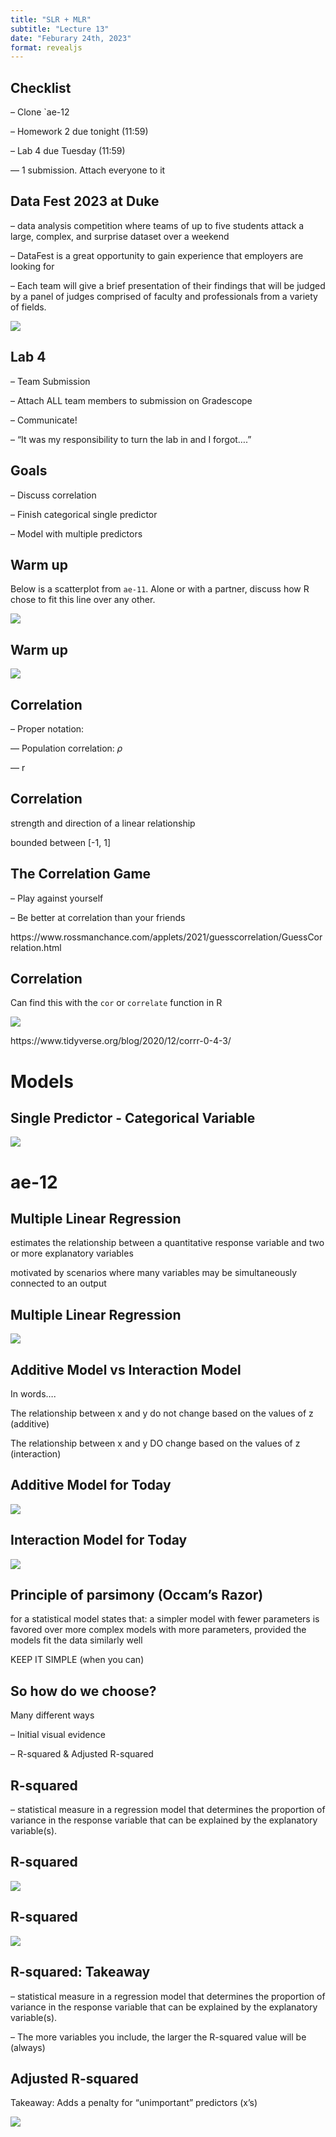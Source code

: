 ```yaml
---
title: "SLR + MLR"
subtitle: "Lecture 13"
date: "Feburary 24th, 2023"
format: revealjs
---
```


## Checklist

-- Clone `ae-12

-- Homework 2 due tonight (11:59)

-- Lab 4 due Tuesday (11:59)

--- 1 submission. Attach everyone to it

## Data Fest 2023 at Duke{.smaller} 

--  data analysis competition where teams of up to five students attack a large, complex, and surprise dataset over a weekend 

-- DataFest is a great opportunity to gain experience that employers are looking for

-- Each team will give a brief presentation of their findings that will be judged by a panel of judges comprised of faculty and professionals from a variety of fields. 

![](images/DataFestFlyer.png)

## Lab 4

-- Team Submission

-- Attach ALL team members to submission on Gradescope

-- Communicate!

-- "It was my responsibility to turn the lab in and I forgot...."

## Goals

-- Discuss correlation 

-- Finish categorical single predictor

-- Model with multiple predictors

## Warm up

Below is a scatterplot from `ae-11`. Alone or with a partner, discuss how R chose to fit this line over any other.

![](images/penguinplot.png)

## Warm up 

![](images/residspenguins.png)

## Correlation 

-- Proper notation: 

--- Population correlation: $\rho$

--- r 

## Correlation 

strength and direction of a linear relationship 

bounded between [-1, 1] 

## The Correlation Game 

-- Play against yourself 

-- Be better at correlation than your friends

https://www.rossmanchance.com/applets/2021/guesscorrelation/GuessCorrelation.html

## Correlation 

Can find this with the `cor` or `correlate` function in R

![](images/corr-example.23.png)

https://www.tidyverse.org/blog/2020/12/corrr-0-4-3/

# Models

## Single Predictor - Categorical Variable 

![](images/cat-resid.png)

# ae-12

## Multiple Linear Regression 

estimates the relationship between a quantitative response variable and two or more explanatory variables 

motivated by scenarios where many variables may be simultaneously connected to an output

## Multiple Linear Regression 

![](images/simp.4.png)


## Additive Model vs Interaction Model 

In words.... 

The relationship between x and y do not change based on the values of z (additive)

The relationship between x and y DO change based on the values of z (interaction)

## Additive Model for Today

![](images/addmodel.png)

## Interaction Model for Today

![](images/intmodel.png)

## Principle of parsimony (Occam's Razor)

for a statistical model states that: a simpler model with fewer parameters is favored over more complex models with more parameters, provided the models fit the data similarly well

KEEP IT SIMPLE (when you can)

## So how do we choose?

Many different ways 

-- Initial visual evidence

-- R-squared & Adjusted R-squared 

## R-squared 

--  statistical measure in a regression model that determines the proportion of variance in the response variable that can be explained by the explanatory variable(s).

## R-squared 

![](images/R-squared.png)

## R-squared 

![](images/sst.2.png)

## R-squared: Takeaway 

--  statistical measure in a regression model that determines the proportion of variance in the response variable that can be explained by the explanatory variable(s).

-- The more variables you include, the larger the R-squared value will be (always)


## Adjusted R-squared 

Takeaway: Adds a penalty for "unimportant" predictors (x's)

![](images/adjustedR2.png)
